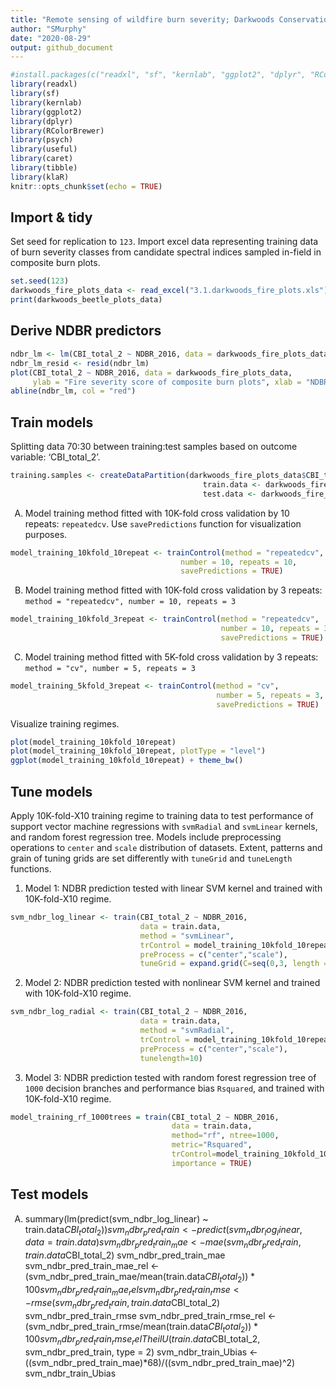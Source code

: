 ```yaml
---
title: "Remote sensing of wildfire burn severity; Darkwoods Conservation Area"
author: "SMurphy"
date: "2020-08-29"
output: github_document
---
```


```r
#install.packages(c("readxl", "sf", "kernlab", "ggplot2", "dplyr", "RColorBrewer", "psych", "useful", "caret", "tibble", "klaR"))
library(readxl)
library(sf)
library(kernlab)
library(ggplot2)
library(dplyr)
library(RColorBrewer)
library(psych)
library(useful)
library(caret)
library(tibble)
library(klaR)
knitr::opts_chunk$set(echo = TRUE)
```

## Import & tidy

Set seed for replication to `123`. Import excel data representing training data of burn severity classes from candidate spectral indices sampled in-field in composite burn plots.

```r
set.seed(123) 
darkwoods_fire_plots_data <- read_excel("3.1.darkwoods_fire_plots.xls")
print(darkwoods_beetle_plots_data)
```

## Derive NDBR predictors

```r
ndbr_lm <- lm(CBI_total_2 ~ NDBR_2016, data = darkwoods_fire_plots_data)
ndbr_lm_resid <- resid(ndbr_lm)
plot(CBI_total_2 ~ NDBR_2016, data = darkwoods_fire_plots_data, 
     ylab = "Fire severity score of composite burn plots", xlab = "NDBR", col="blue")
abline(ndbr_lm, col = "red")
```

## Train models

Splitting data 70:30 between training:test samples based on outcome variable: 'CBI_total_2'.

```r
training.samples <- createDataPartition(darkwoods_fire_plots_data$CBI_total_2, p=0.70, list = FALSE)
                                           train.data <- darkwoods_fire_plots_data[training.samples, ]
                                           test.data <- darkwoods_fire_plots_data[-training.samples, ]
```

A.  Model training method fitted with 10K-fold cross validation by 10 repeats: `repeatedcv`. Use `savePredictions` function for visualization purposes.

```r
model_training_10kfold_10repeat <- trainControl(method = "repeatedcv", 
                                      number = 10, repeats = 10,
                                      savePredictions = TRUE)
```

B.  Model training method fitted with 10K-fold cross validation by 3 repeats: `method = "repeatedcv", number = 10, repeats = 3`

```r
model_training_10kfold_3repeat <- trainControl(method = "repeatedcv", 
                                               number = 10, repeats = 3, 
                                               savePredictions = TRUE)
```

C.  Model training method fitted with 5K-fold cross validation by 3 repeats: `method = "cv", number = 5, repeats = 3`

```r
model_training_5kfold_3repeat <- trainControl(method = "cv", 
                                              number = 5, repeats = 3, 
                                              savePredictions = TRUE) 
```

Visualize training regimes.

```r
plot(model_training_10kfold_10repeat)
plot(model_training_10kfold_10repeat, plotType = "level")
ggplot(model_training_10kfold_10repeat) + theme_bw()
```

## Tune models

Apply 10K-fold-X10 training regime to training data to test performance of support vector machine regressions with `svmRadial` and `svmLinear` kernels, and random forest regression tree. Models include preprocessing operations to `center` and `scale` distribution of datasets. Extent, patterns and grain of tuning grids are set differently with `tuneGrid` and `tuneLength` functions. 

1.  Model 1: NDBR prediction tested with linear SVM kernel and trained with 10K-fold-X10 regime.

```r
svm_ndbr_log_linear <- train(CBI_total_2 ~ NDBR_2016, 
                             data = train.data,
                             method = "svmLinear",
                             trControl = model_training_10kfold_10repeat, 
                             preProcess = c("center","scale"), 
                             tuneGrid = expand.grid(C=seq(0,3, length = 20)))
```

2.  Model 2: NDBR prediction tested with nonlinear SVM kernel and trained with 10K-fold-X10 regime.

```r
svm_ndbr_log_radial <- train(CBI_total_2 ~ NDBR_2016, 
                             data = train.data, 
                             method = "svmRadial",
                             trControl = model_training_10kfold_10repeat, 
                             preProcess = c("center","scale"), 
                             tunelength=10)
```

3.  Model 3: NDBR prediction tested with random forest regression tree of `1000` decision branches and performance bias `Rsquared`, and trained with 10K-fold-X10 regime. 

```r
model_training_rf_1000trees = train(CBI_total_2 ~ NDBR_2016, 
                                    data = train.data, 
                                    method="rf", ntree=1000, 
                                    metric="Rsquared",
                                    trControl=model_training_10kfold_10repeat,
                                    importance = TRUE)
```

## Test models

A. 
summary(lm(predict(svm_ndbr_log_linear) ~ train.data$CBI_total_2))
svm_ndbr_pred_train <- predict(svm_ndbr_log_linear, data = train.data)
svm_ndbr_pred_train_mae <- mae(svm_ndbr_pred_train, train.data$CBI_total_2)
svm_ndbr_pred_train_mae 
svm_ndbr_pred_train_mae_rel <- (svm_ndbr_pred_train_mae/mean(train.data$CBI_total_2))*100
svm_ndbr_pred_train_mae_rel
svm_ndbr_pred_train_rmse <- rmse(svm_ndbr_pred_train, train.data$CBI_total_2)
svm_ndbr_pred_train_rmse
svm_ndbr_pred_train_rmse_rel <- (svm_ndbr_pred_train_rmse/mean(train.data$CBI_total_2))*100
svm_ndbr_pred_train_rmse_rel
TheilU(train.data$CBI_total_2, svm_ndbr_pred_train, type = 2)
svm_ndbr_train_Ubias <- ((svm_ndbr_pred_train_mae)*68)/((svm_ndbr_pred_train_mae)^2)
svm_ndbr_train_Ubias